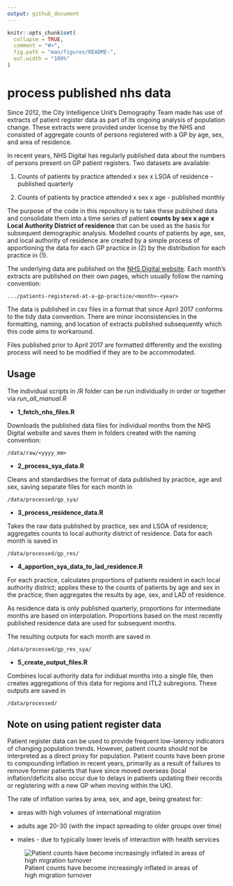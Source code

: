```yaml
---
output: github_document
---
```


<!-- README.md is generated from README.Rmd. Please edit that file -->

```r
knitr::opts_chunk$set(
  collapse = TRUE,
  comment = "#>",
  fig.path = "man/figures/README-",
  out.width = "100%"
)
```

# process published nhs data

<!-- badges: start -->
<!-- badges: end -->

Since 2012, the City Intelligence Unit's Demography Team made has use of extracts of patient register data as part of its ongoing analysis of population change.  These extracts were provided under license by the NHS and consisted of aggregate counts of persons registered with a GP by age, sex, and area of residence.  

In recent years, NHS Digital has regularly published data about the numbers of persons present on GP patient registers. Two datasets are available: 

1. Counts of patients by practice attended x sex x LSOA of residence - published quarterly

2. Counts of patients by practice attended x sex x age - published monthly

The purpose of the code in this repository is to take these published data and consolidate them into a time series of patient **counts by sex x age x Local Authority District of residence** that can be used as the basis for subsequent demographic analysis. Modelled counts of patients by age, sex, and local authority of residence are created by a simple process of apportioning the data for each GP practice in (2) by the distribution for each practice in (1).

The underlying data are published on the [NHS Digital website](https://digital.nhs.uk/data-and-information/publications/statistical/patients-registered-at-a-gp-practice). Each month's extracts are published on their own pages, which usually follow the naming convention: 
```
.../patients-registered-at-a-gp-practice/<month>-<year>
```

The data is published in csv files in a format that since April 2017 conforms to the tidy data convention. There are minor inconsistencies in the formatting, naming, and location of extracts published subsequently which this code aims to workaround.

Files published prior to April 2017 are formatted differently and the existing process will need to be modified if they are to be accommodated. 

## Usage

The individual scripts in /R folder can be run individually in order or together via *run_all_manual.R*

* **1_fetch_nhs_files.R**

Downloads the published data files for individual months from the NHS Digital website and saves them in folders created with the naming convention:
```
/data/raw/<yyyy_mm>
```

* **2_process_sya_data.R**

Cleans and standardises the format of data published by practice, age and sex, saving separate files for each month in 
```
/data/processed/gp_sya/
```

* **3_process_residence_data.R**

Takes the raw data published by practice, sex and LSOA of residence; aggregates counts to local authority district of residence. Data for each month is saved in 
```
/data/processed/gp_res/
```

* **4_apportion_sya_data_to_lad_residence.R**

For each practice, calculates proportions of patients resident in each local authority district; applies these to the counts of patients by age and sex in the practice; then aggregates the results by age, sex, and LAD of residence. 

As residence data is only published quarterly, proportions for intermediate months are based on interpolation. Proportions based on the most recently published residence data are used for subsequent months.

The resulting outputs for each month are saved in 
```
/data/processed/gp_res_sya/
```

* **5_create_output_files.R**

Combines local authority data for indidual months into a single file, then creates aggregations of this data for regions and ITL2 subregions. These outputs are saved in 
```
/data/processed/
```

## Note on using patient register data

Patient register data can be used to provide frequent low-latency indicators of changing population trends.  However, patient counts should not be interpreted as a direct proxy for population.  Patient counts have been prone to compounding inflation in recent years, primarily as a result of failures to remove former patients that have since moved overseas (local inflation/deficits also occur due to delays in patients updating their records or registering with a new GP when moving within the UK).

The rate of inflation varies by area, sex, and age, being greatest for:

* areas with high volumes of international migration

* adults age 20-30 (with the impact spreading to older groups over time) 

* males - due to typically lower levels of interaction with health services

![Patient counts have become increasingly inflated in areas of high migration turnover](man/figures/gp_vs_mye.png)
